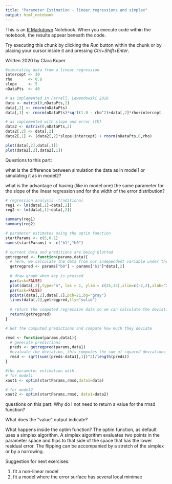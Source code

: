 ```yaml
---
title: "Parameter Estimation - linear regressions and simplex"
output: html_notebook
---
```


This is an [R Markdown](http://rmarkdown.rstudio.com) Notebook. When you execute code within the notebook, the results appear beneath the code. 

Try executing this chunk by clicking the *Run* button within the chunk or by placing your cursor inside it and pressing *Ctrl+Shift+Enter*. 

Written 2020 by Clara Kuper

```r
#simulating data from a linear regression
intercept <- 30
rho       <- 0.8
slope     <- 5
nDataPts  <- 40

# as implemented in Farrell, Lewandowski 2018
data <- matrix(0,nDataPts,2)
data[,2] <- rnorm(nDataPts)
data[,1] <- rnorm(nDataPts)*sqrt(1.0 - rho^2)+data[,2]*rho+intercept

# as implemented with slope and error (CK)
data2 <- matrix(0,nDataPts,2)
data2[,2] <- data[,2]
data2[,1] <- (data2[,2]*slope+intercept) + rnorm(nDataPts,0,rho)

plot(data[,2],data[,1])
plot(data2[,2],data2[,1])
```
Questions to this part:

what is the difference between simulation the data as in model1 or simulating it as in model2?

what is the advantage of having (like in model one) the same parameter for the slope of the linear regression and for the width of the error distribution?
```r
# regression analysis -traditional
reg1 <- lm(data[,1]~data[,2])
reg2 <- lm(data[,1]~data[,2])

summary(reg1)
summary(reg2)
```

```r
# parameter estimates using the optim function
startParams <- c(5,0.1)
names(startParams) <- c("b1","b0")

# current data and preditions are being plotted
getregpred <- function(params,data){
  # here, we calculate the data from our independent variable under the assumption of the parameters b0(intercept) and b1(slope). Note that the names are hard coded here and that this function will only work for a linear regression. This is similar to the function that generated the data, but without the error term.
  getregpred <- params["b0"] + params["b1"]*data[,2]
  
  # draw graph when key is pressed
  par(ask=FALSE)
  plot(data[,2],type="n", las = 1, ylim = c(25,35),xlim=c(-2,2),xlab="X",ylab="Y")
  par(ask=FALSE)
  points(data[,2],data[,1],pch=21,bg="gray")
  lines(data[,2],getregpred,lty="solid")
  
  # return the computed regression data so we can calculate the deviation to the measured data
  return(getregpred)
}

# Get the computed predictions and compute how much they deviate

rmsd <- function(params,data1){
  # generate predictions
  preds <- getregpred(params,data1)
  #evaluate the deviation, this computes the sum of squared deviations between data points and devides by the total number of data points to get the mean summed square deviation
  rmsd <- sqrt(sum((preds-data1[,1])^2)/length(preds))
}

#the parameter estimation with 
# for model1
xout1 <- optim(startParams,rmsd,data1=data)

# for model2
xout2 <- optim(startParams,rmsd, data1=data2)

```

questions on this part:
Why do I not need to return a value for the rmsd function?

What does the "value" output indicate?

What happens inside the optim function?
The optim function, as default uses a simplex algorithm.
A simplex algorithm evaluates two points in the parameter space and flips to that side of the space that has the lower residual error. The flipping can be accompanied by a stretch of the simplex or by a narrowing. 

Suggestion for next exercises:

1. fit a non-linear model
2. fit a model where the error surface has several local minimae 
